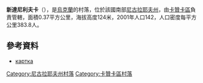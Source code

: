 {{coord|47|57|51|N|32|48|9|E|scale:100000|display=title}}

'''新達尼利夫卡'''（{{lang-uk|Новоданилівка}}），是[[烏克蘭|烏克蘭]]的村落，位於該國南部[[尼古拉耶夫州|尼古拉耶夫州]]，由[[卡贊卡區|卡贊卡區]]負責管轄，面積0.37平方公里，海拔高度124米，2001年人口142，人口密度每平方公里383.8人。

==參考資料==
* [http://gska2.rada.gov.ua/pls/z7502/A005?rf7571=22426 картка]{{dead link|date=2017年12月 |bot=InternetArchiveBot |fix-attempted=yes }}

[[Category:尼古拉耶夫州村落|Category:尼古拉耶夫州村落]]
[[Category:卡贊卡區村落|Category:卡贊卡區村落]]


{{Mykolaiv-geo-stub}}